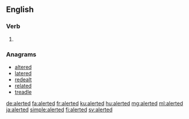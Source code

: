 ==English==

===Verb===
{{head|en|verb form}}

# {{en-past of|alert}}

===Anagrams===
* [[altered#English|altered]]
* [[latered#English|latered]]
* [[redealt#English|redealt]]
* [[related#English|related]]
* [[treadle#English|treadle]]

[[de:alerted]]
[[fa:alerted]]
[[fr:alerted]]
[[ku:alerted]]
[[hu:alerted]]
[[mg:alerted]]
[[ml:alerted]]
[[ja:alerted]]
[[simple:alerted]]
[[fi:alerted]]
[[sv:alerted]]